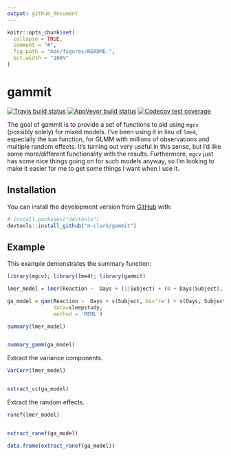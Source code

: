 ```yaml
---
output: github_document
---
```


<!-- README.md is generated from README.Rmd. Please edit that file -->

```r
knitr::opts_chunk$set(
  collapse = TRUE,
  comment = "#",
  fig.path = "man/figures/README-",
  out.width = "100%"
)
```
# gammit

<!-- badges: start -->
[![Travis build status](https://travis-ci.org/m-clark/gammit.svg?branch=master)](https://travis-ci.org/m-clark/gammit)
[![AppVeyor build status](https://ci.appveyor.com/api/projects/status/github/m-clark/gammit?branch=master&svg=true)](https://ci.appveyor.com/project/m-clark/gammit)
[![Codecov test coverage](https://codecov.io/gh/m-clark/gammit/branch/master/graph/badge.svg)](https://codecov.io/gh/m-clark/gammit?branch=master)
<!-- badges: end -->

The goal of gammit is to provide a set of functions to aid using `mgcv` (possibly solely) for mixed models.  I've been using it in lieu of `lme4`, especially the `bam` function, for GLMM with millions of observations and multiple random effects.  It's turning out very useful in this sense, but I'd like some more/different functionality with the results.  Furthermore, `mgcv` just has some nice things going on for such models anyway, so I'm looking to make it easier for me to get some things I want when I use it. 

## Installation

You can install the development version from [GitHub](https://github.com/) with:

``` r
# install.packages("devtools")
devtools::install_github("m-clark/gammit")
```

## Example

This example demonstrates the summary function:

```r
library(mgcv); library(lme4); library(gammit)

lmer_model = lmer(Reaction ~  Days + (1|Subject) + (0 + Days|Subject), data=sleepstudy)

ga_model = gam(Reaction ~  Days + s(Subject, bs='re') + s(Days, Subject, bs='re'),
               data=sleepstudy,
               method = 'REML')

summary(lmer_model)


summary_gamm(ga_model)
```

Extract the variance components.

```r
VarCorr(lmer_model)


extract_vc(ga_model)
```


Extract the random effects.

```r
ranef(lmer_model)


extract_ranef(ga_model)

data.frame(extract_ranef(ga_model))
```
